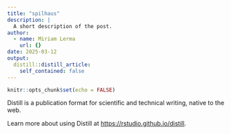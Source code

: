 ```yaml
---
title: "spilhaus"
description: |
  A short description of the post.
author:
  - name: Miriam Lerma
    url: {}
date: 2025-03-12
output:
  distill::distill_article:
    self_contained: false
---
```



```r
knitr::opts_chunk$set(echo = FALSE)
```

Distill is a publication format for scientific and technical writing, native to the web.

Learn more about using Distill at <https://rstudio.github.io/distill>.


